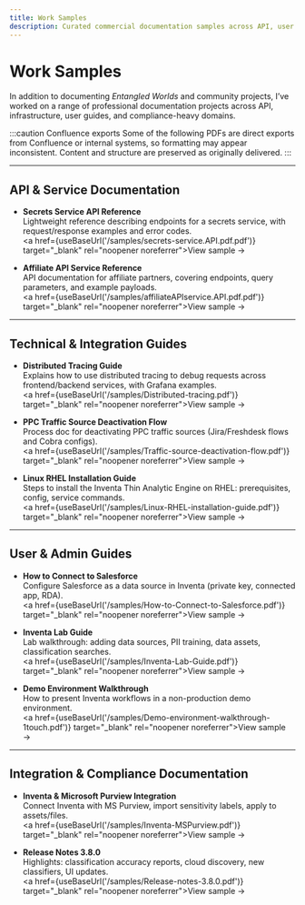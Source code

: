 ```yaml
---
title: Work Samples
description: Curated commercial documentation samples across API, user guides, and compliance.
---
```



# Work Samples

In addition to documenting *Entangled Worlds* and community projects, I’ve worked on a range of professional documentation projects across API, infrastructure, user guides, and compliance-heavy domains.

:::caution Confluence exports
Some of the following PDFs are direct exports from Confluence or internal systems, so formatting may appear inconsistent. Content and structure are preserved as originally delivered.
:::

---

## API & Service Documentation

- **Secrets Service API Reference**  
  Lightweight reference describing endpoints for a secrets service, with request/response examples and error codes.  
  <a href={useBaseUrl('/samples/secrets-service.API.pdf.pdf')} target="_blank" rel="noopener noreferrer">View sample →</a>

- **Affiliate API Service Reference**  
  API documentation for affiliate partners, covering endpoints, query parameters, and example payloads.  
  <a href={useBaseUrl('/samples/affiliateAPIservice.API.pdf.pdf')} target="_blank" rel="noopener noreferrer">View sample →</a>

---

## Technical & Integration Guides

- **Distributed Tracing Guide**  
  Explains how to use distributed tracing to debug requests across frontend/backend services, with Grafana examples.  
  <a href={useBaseUrl('/samples/Distributed-tracing.pdf')} target="_blank" rel="noopener noreferrer">View sample →</a>

- **PPC Traffic Source Deactivation Flow**  
  Process doc for deactivating PPC traffic sources (Jira/Freshdesk flows and Cobra configs).  
  <a href={useBaseUrl('/samples/Traffic-source-deactivation-flow.pdf')} target="_blank" rel="noopener noreferrer">View sample →</a>

- **Linux RHEL Installation Guide**  
  Steps to install the Inventa Thin Analytic Engine on RHEL: prerequisites, config, service commands.  
  <a href={useBaseUrl('/samples/Linux-RHEL-installation-guide.pdf')} target="_blank" rel="noopener noreferrer">View sample →</a>

---

## User & Admin Guides

- **How to Connect to Salesforce**  
  Configure Salesforce as a data source in Inventa (private key, connected app, RDA).  
  <a href={useBaseUrl('/samples/How-to-Connect-to-Salesforce.pdf')} target="_blank" rel="noopener noreferrer">View sample →</a>

- **Inventa Lab Guide**  
  Lab walkthrough: adding data sources, PII training, data assets, classification searches.  
  <a href={useBaseUrl('/samples/Inventa-Lab-Guide.pdf')} target="_blank" rel="noopener noreferrer">View sample →</a>

- **Demo Environment Walkthrough**  
  How to present Inventa workflows in a non-production demo environment.  
  <a href={useBaseUrl('/samples/Demo-environment-walkthrough-1touch.pdf')} target="_blank" rel="noopener noreferrer">View sample →</a>

---

## Integration & Compliance Documentation

- **Inventa & Microsoft Purview Integration**  
  Connect Inventa with MS Purview, import sensitivity labels, apply to assets/files.  
  <a href={useBaseUrl('/samples/Inventa-MSPurview.pdf')} target="_blank" rel="noopener noreferrer">View sample →</a>

- **Release Notes 3.8.0**  
  Highlights: classification accuracy reports, cloud discovery, new classifiers, UI updates.  
  <a href={useBaseUrl('/samples/Release-notes-3.8.0.pdf')} target="_blank" rel="noopener noreferrer">View sample →</a>
